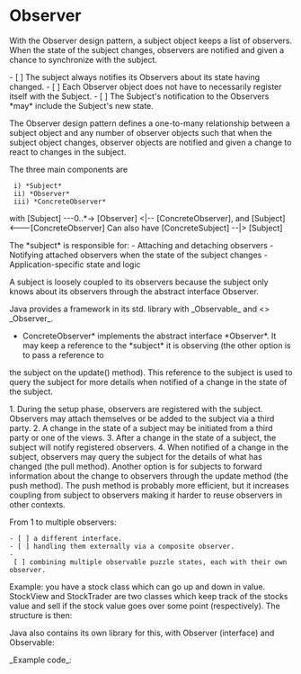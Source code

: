 = Observer =

With the Observer design pattern, a subject object keeps a list of observers. When the state of the subject changes, observers are notified and given a chance to 
synchronize with the subject.

- [ ] The subject always notifies its Observers about its state having changed.
- [ ] Each Observer object does not have to necessarily register itself with the Subject.
- [ ] The Subject's notification to the Observers *may* include the Subject's new state.

The Observer design pattern defines a one-to-many relationship between a subject object and any number of observer objects such that when the subject object changes, 
observer objects are notified and given a change to react to changes in the subject.

The three main components are 
  i) *Subject* 
  ii) *Observer* 
  iii) *ConcreteObserver*
with [Subject] ---0..*-> [Observer] <|-- [ConcreteObserver], and [Subject]<---[ConcreteObserver]
Can also have [ConcreteSubject] --|> [Subject]

The *subject* is responsible for:
- Attaching and detaching observers
- Notifying attached observers when the state of the subject changes
- Application-specific state and logic

A subject is loosely coupled to its observers because the subject only knows about its observers through the abstract interface Observer.

Java provides a framework in its std. library with _Observable_ and <<interface>> _Observer_.

*ConcreteObserver* implements the abstract interface *Observer*. It may keep a reference to the *subject* it is observing (the other option is to pass a reference to
the subject on the update() method). This reference to the subject is used to query the subject for more details when notified of a change in the state of the subject.

1. During the setup phase, observers are registered with the subject. Observers may attach themselves or be added to the subject via a third party. 
2. A change in the state of a subject may be initiated from a third party or one of the views.
3. After a change in the state of a subject, the subject will notify registered observers. 
4. When notified of a change in the subject, observers may query the subject for the details of what has changed (the pull method). Another option is for subjects to 
forward information about the change to observers through the update method (the push method). The push method is probably more efficient, but it increases coupling 
from subject to observers making it harder to reuse observers in other contexts.

From 1 to multiple observers:
 - [ ] a different interface.
 - [ ] handling them externally via a composite observer.
 - [ ] combining multiple observable puzzle states, each with their own observer.

Example: you have a stock class which can go up and down in value. StockView and StockTrader are two classes which keep track of the stocks value and sell if the stock value goes over some point (respectively). The structure is then:
{{file:observer2.png}}

Java also contains its own library for this, with Observer (interface) and Observable: 
{{file:observer1.png}}

_Example code_:
{{{java
public interface PuzzleState {
    int getCell(int index);
    void resetCell(int index);
    void incCell(int index);
}
public interface PuzzleStateObserver {
    void notify(PuzzleState subject, int index);
}
public class ObservablePuzzleState implements PuzzleState {
    // Puzzle being observed
    private puzzleState puzzleState;

    // Observer 
    private PuzzleStateObserver observer;
    
    public ObservablePuzzleState (final PuzzleState puzzleState, final PuzzleStateObserver observer) {
        this.puzzleState = puzzleState;
        this.observer = observer;
    }
    
    @Override
    public int getCell(int index) {
        return puzzleState.getCell(index);
    }
    @Override
    public void resetCell(int index) {
        puzzleState.resetCell(index);
        observer.notify(this, index);
    }
    @Override
    public void incCell(int index) {
        puzzleState.incCell(index);
        observer.notify(this, index);
    }
}
}}}
